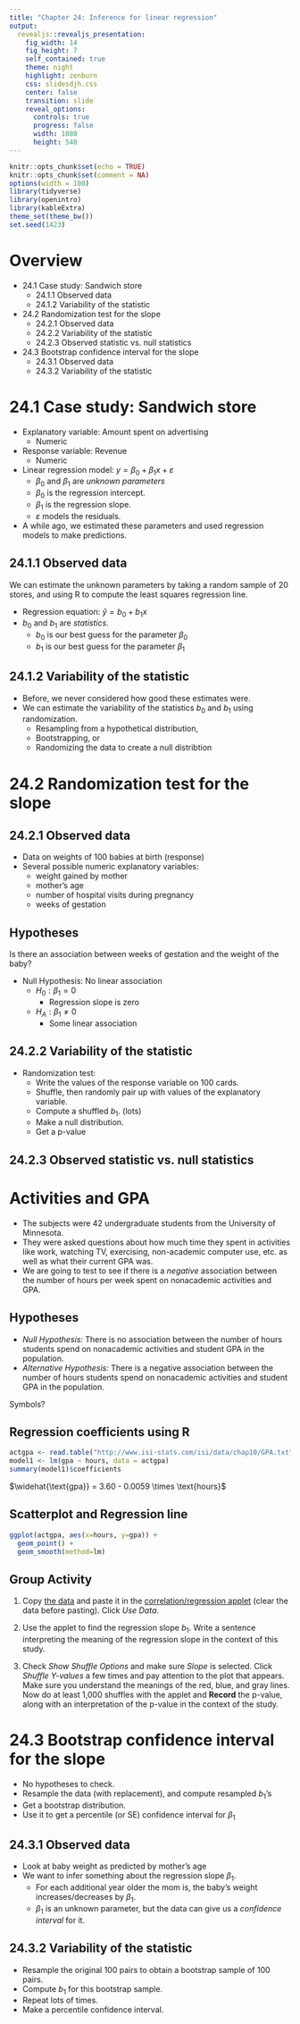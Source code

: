 ```yaml
---
title: "Chapter 24: Inference for linear regression"
output: 
  revealjs::revealjs_presentation:
    fig_width: 14 
    fig_height: 7
    self_contained: true
    theme: night
    highlight: zenburn
    css: slidesdjh.css
    center: false
    transition: slide
    reveal_options:
      controls: true
      progress: false
      width: 1080
      height: 540
---
```


```r
knitr::opts_chunk$set(echo = TRUE)
knitr::opts_chunk$set(comment = NA)
options(width = 100)
library(tidyverse)
library(openintro)
library(kableExtra)
theme_set(theme_bw())
set.seed(1423)
```

# Overview

- 24.1 Case study: Sandwich store
    - 24.1.1 Observed data
    - 24.1.2 Variability of the statistic
- 24.2 Randomization test for the slope
    - 24.2.1 Observed data
    - 24.2.2 Variability of the statistic
    - 24.2.3 Observed statistic vs. null statistics
- 24.3 Bootstrap confidence interval for the slope
    - 24.3.1 Observed data
    - 24.3.2 Variability of the statistic

# 24.1 Case study: Sandwich store

- Explanatory variable: Amount spent on advertising
    - Numeric
- Response variable: Revenue
    - Numeric
- Linear regression model: $y = \beta_0 + \beta_1x + \varepsilon$
    - $\beta_0$ and $\beta_1$ are *unknown parameters*
    - $\beta_0$ is the regression intercept.
    - $\beta_1$ is the regression slope.
    - $\varepsilon$ models the residuals.
- A while ago, we estimated these parameters and used regression models to make predictions.

##  {data-background="https://openintro-ims.netlify.app/24-inf-model-slr_files/figure-html/sandpop-1.png" data-background-size="contain"}

## 24.1.1 Observed data

We can estimate the unknown parameters by taking a random sample of 20 stores, and using R to compute the least squares regression line.

- Regression equation: $\hat{y} = b_0 + b_1x$
- $b_0$ and $b_1$ are *statistics*.
    - $b_0$ is our best guess for the parameter $\beta_0$
    - $b_1$ is our best guess for the parameter $\beta_1$

## 24.1.2 Variability of the statistic

- Before, we never considered how good these estimates were.
- We can estimate the variability of the statistics $b_0$ and $b_1$ using randomization.
    - Resampling from a hypothetical distribution, 
    - Bootstrapping, or
    - Randomizing the data to create a null distribtion

##  {data-background="https://openintro-ims.netlify.app/24-inf-model-slr_files/figure-html/unnamed-chunk-4-1.png" data-background-size="contain"}

##  {data-background="https://openintro-ims.netlify.app/24-inf-model-slr_files/figure-html/unnamed-chunk-5-1.png" data-background-size="contain"}

##  {data-background="https://openintro-ims.netlify.app/24-inf-model-slr_files/figure-html/unnamed-chunk-6-1.png" data-background-size="contain"}

##  {data-background="https://openintro-ims.netlify.app/24-inf-model-slr_files/figure-html/slopes-1.png" data-background-size="contain"}

##  {data-background="https://openintro-ims.netlify.app/24-inf-model-slr_files/figure-html/sand20lm-1.png" data-background-size="contain"}

# 24.2 Randomization test for the slope

## 24.2.1 Observed data

- Data on weights of 100 babies at birth (response)
- Several possible numeric explanatory variables:
   - weight gained by mother
   - mother's age
   - number of hospital visits during pregnancy
   - weeks of gestation

##  {data-background="https://openintro-ims.netlify.app/24-inf-model-slr_files/figure-html/babyweight-1.png" data-background-size="contain"}

## Hypotheses

Is there an association between weeks of gestation and the weight of the baby?

- Null Hypothesis: No linear association
    - $H_0: \beta_1 = 0$
        - Regression slope is zero
    - $H_A: \beta_1 \neq 0$
        - Some linear association
        
## 24.2.2 Variability of the statistic

- Randomization test: 
    - Write the values of the response variable on 100 cards.
    - Shuffle, then randomly pair up with values of the explanatory variable.
    - Compute a shuffled $b_1$. (lots)
    - Make a null distribution.
    - Get a p-value

##  {data-background="https://openintro-ims.netlify.app/24-inf-model-slr_files/figure-html/permweightScatter-1.png" data-background-size="contain"}


##  {data-background="https://openintro-ims.netlify.app/24-inf-model-slr_files/figure-html/permweekslm-1.png" data-background-size="contain"}

## 24.2.3 Observed statistic vs. null statistics

##  {data-background="https://openintro-ims.netlify.app/24-inf-model-slr_files/figure-html/nulldistBirths-1.png" data-background-size="contain"}

# Activities and GPA

- The subjects were 42 undergraduate students from the University of Minnesota.
- They were asked questions about how much time they spent in activities like work, watching TV, exercising, non-academic computer use, etc. as well as what their current GPA was.
- We are going to test to see if there is a *negative* association between the number of hours per week spent on nonacademic activities and GPA.

## Hypotheses

- *Null Hypothesis:* There is no association between the number of hours students spend on nonacademic activities and student GPA in the population.
- *Alternative Hypothesis:* There is a negative association between the number of hours students spend on nonacademic activities and student GPA in the population.

Symbols?

## Regression coefficients using R

```r
actgpa <- read.table("http://www.isi-stats.com/isi/data/chap10/GPA.txt", header = TRUE)
model1 <- lm(gpa ~ hours, data = actgpa)
summary(model1)$coefficients
```

$\widehat{\text{gpa}} = 3.60 - 0.0059 \times \text{hours}$

## Scatterplot and Regression line

```r
ggplot(actgpa, aes(x=hours, y=gpa)) + 
  geom_point() +
  geom_smooth(method=lm)
```

## Group Activity

1. Copy [the data](http://www.isi-stats.com/isi/data/chap10/GPA.txt) and paste it in the [correlation/regression applet](http://www.rossmanchance.com/applets/RegShuffle.htm?hideExtras=2) (clear the data before pasting). Click *Use Data*.

2. Use the applet to find the regression slope $b_1$. Write a sentence interpreting the meaning of the regression slope in the context of this study.

3. Check *Show Shuffle Options* and make sure *Slope* is selected. Click *Shuffle Y-values* a few times and pay attention to the plot that appears. Make sure you understand the meanings of the red, blue, and gray lines. Now do at least 1,000 shuffles with the applet and **Record** the p-value, along with an interpretation of the p-value in the context of the study.


# 24.3 Bootstrap confidence interval for the slope

- No hypotheses to check.
- Resample the data (with replacement), and compute resampled $b_1$'s
- Get a bootstrap distribution.
- Use it to get a percentile (or SE) confidence interval for $\beta_1$

## 24.3.1 Observed data

- Look at baby weight as predicted by mother's age
- We want to infer something about the regression slope $\beta_1$.
    - For each additional year older the mom is, the baby's weight increases/decreases by $\beta_1$.
    - $\beta_1$ is an unknown parameter, but the data can give us a *confidence interval* for it.

##  {data-background="https://openintro-ims.netlify.app/24-inf-model-slr_files/figure-html/magePlot-1.png" data-background-size="contain"}

## 24.3.2 Variability of the statistic

- Resample the original 100 pairs to obtain a bootstrap sample of 100 pairs.
- Compute $b_1$ for this bootstrap sample.
- Repeat lots of times.
- Make a percentile confidence interval.

##  {data-background="https://openintro-ims.netlify.app/24-inf-model-slr_files/figure-html/birth2BS-1.png" data-background-size="contain"}

##  {data-background="https://openintro-ims.netlify.app/24-inf-model-slr_files/figure-html/birthBS-1.png" data-background-size="contain"}

##  {data-background="https://openintro-ims.netlify.app/24-inf-model-slr_files/figure-html/mageBSslopes-1.png" data-background-size="contain"}